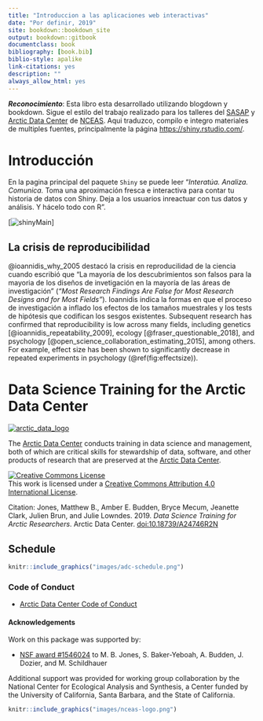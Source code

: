 ```yaml
--- 
title: "Introduccion a las aplicaciones web interactivas"
date: "Por definir, 2019"
site: bookdown::bookdown_site
output: bookdown::gitbook
documentclass: book
bibliography: [book.bib]
biblio-style: apalike
link-citations: yes
description: ""
always_allow_html: yes
---
```


_**Reconocimiento**_: Esta libro esta desarrollado utilizando blogdown y bookdown. Sigue el estilo del 
trabajo realizado para los talleres del [SASAP](https://alaskasalmonandpeople.org/) y [Arctic Data Center](https://arcticdata.io/) de [NCEAS](https://www.nceas.ucsb.edu/). Aqui traduzco, compilo e integro 
materiales de multiples fuentes, principalmente la página [https://shiny.rstudio.com/](https://shiny.rstudio.com/).


# Introducción

En la pagina principal del paquete `Shiny` se puede leer "*Interatúa.* *Analiza.* *Comunica.* Toma una aproximación
fresca e interactiva para contar tu historia de datos con Shiny. Deja a los usuarios inreactuar con tus datos y
análisis. Y hácelo todo con R".

  [![shinyMain](images/main_Shiny)]



## La crisis de reproducibilidad

@ioannidis_why_2005 destacó la crisis en reproducilidad de la ciencia cuando escribió que "La mayoría de los 
descubrimientos son falsos para la mayoria de los diseños de invetigación en la mayoría de las áreas de investigación" 
(_"Most Research Findings Are False for Most Research Designs and for Most Fields"_). Ioannidis indica la formas en que 
el proceso de investigación a inflado los efectos de los tamaños muestrales y los tests de hipótesis que codifican los 
sesgos existentes. Subsequent research has confirmed that reproducibility is low across many fields,
including genetics [@ioannidis_repeatability_2009], ecology [@fraser_questionable_2018], and 
psychology [@open_science_collaboration_estimating_2015], among others.  For example,
effect size has been shown to significantly decrease in repeated experiments in 
psychology (\@ref(fig:effectsize)).



# Data Science Training for the Arctic Data Center

[![arctic_data_logo](images/arctic-data-center.png)](https://arcticdata.io)

The [Arctic Data Center](https://arcticdata.io) conducts training in data science and management,
both of which are critical skills for stewardship of data, software, and other
products of research that are preserved at the [Arctic Data Center](https://arcticdata.io).


<a rel="license" href="http://creativecommons.org/licenses/by/4.0/"><img alt="Creative Commons License" style="border-width:0" src="https://i.creativecommons.org/l/by/4.0/88x31.png" /></a><br />This work is licensed under a <a rel="license" href="http://creativecommons.org/licenses/by/4.0/">Creative Commons Attribution 4.0 International License</a>.


Citation: Jones, Matthew B., Amber E. Budden, Bryce Mecum, Jeanette Clark, Julien Brun, and Julie Lowndes. 2019. _Data Science Training for Arctic Researchers_. Arctic Data Center. [doi:10.18739/A24746R2N](https://doi.org/10.18739/A24746R2N)

## Schedule

```r
knitr::include_graphics("images/adc-schedule.png")
```

### Code of Conduct
- [Arctic Data Center Code of Conduct](https://docs.google.com/document/d/1g5VKoKkxAcP-hm_25KJnpG3pZSkqfdOU1iFPyTjCT2s/edit)

#### Acknowledgements
Work on this package was supported by:

- [NSF award #1546024](http://www.nsf.gov/awardsearch/showAward?AWD_ID=1546024) to M. B. Jones, S. Baker-Yeboah, A. Budden, J. Dozier, and M. Schildhauer

Additional support was provided for working group collaboration by the National Center for Ecological Analysis and Synthesis, a Center funded by the University of California, Santa Barbara, and the State of California.

```r
knitr::include_graphics("images/nceas-logo.png")
```

